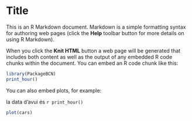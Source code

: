 Title
========================================================

This is an R Markdown document. Markdown is a simple formatting syntax for authoring web pages (click the **Help** toolbar button for more details on using R Markdown).

When you click the **Knit HTML** button a web page will be generated that includes both content as well as the output of any embedded R code chunks within the document. You can embed an R code chunk like this:

```r
library(PackageBCN)
print_hour()
```

You can also embed plots, for example:

la data d'avui és `r print_hour()`

```r
plot(cars)
```
